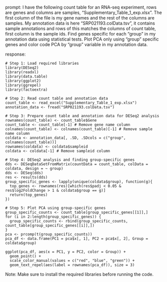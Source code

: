 prompt:
I have the following count table for an RNA-seq experiment, rows are genes and columns are samples, "Supplementary_Table_1_exp.xlsx". The first column of the file is my gene names and the rest of the columns are samples. My annotation data is here  "SRP021193.colData.tsv", it contains sample annotations and rows of this matches the columns of count table, first column is the sample ids. Find genes specific for each "group" in my annotation data  using statistical tests. Plot PCA only using "group" specific genes and color code PCA by "group" variable in my annotation data.

response:
```
# Step 1: Load required libraries
library(DESeq2)
library(readxl)
library(data.table)
library(ggplot2)
library(ggrepel)
library(factoextra)

# Step 2: Read count table and annotation data
count_table <- read_excel("Supplementary_Table_1_exp.xlsx")
annotation_data <- fread("SRP021193.colData.tsv")

# Step 3: Prepare count table and annotation data for DESeq2 analysis
rownames(count_table) <- count_table$Gene
count_table <- count_table[-1] # Remove gene name column
colnames(count_table) <- colnames(count_table)[-1] # Remove sample name column
coldata <- annotation_data[, .SD, .SDcols = c("group", colnames(count_table))]
rownames(coldata) <- coldata$sampleid
coldata <- coldata[-1] # Remove sampleid column

# Step 4: DESeq2 analysis and finding group-specific genes
dds <- DESeqDataSetFromMatrix(countData = count_table, colData = coldata, design = ~ group)
dds <- DESeq(dds)
res <- results(dds)
group_specific_genes <- lapply(unique(coldata$group), function(g){
  top_genes <- rownames(res)[which(res$padj < 0.05 & res$log2FoldChange > 1 & coldata$group == g)]
  return(top_genes)
})

# Step 5: Plot PCA using group-specific genes
group_specific_counts <- count_table[group_specific_genes[[1]],]
for (i in 2:length(group_specific_genes)) {
  group_specific_counts <- rbind(group_specific_counts, count_table[group_specific_genes[[i]],])
}
pca <- prcomp(t(group_specific_counts))
pca_df <- data.frame(PC1 = pca$x[, 1], PC2 = pca$x[, 2], Group = coldata$group)

ggplot(pca_df, aes(x = PC1, y = PC2, color = Group)) +
  geom_point() +
  scale_color_manual(values = c("red", "blue", "green")) +
  geom_text_repel(aes(label = rownames(pca_df)), size = 3)
```
Note: Make sure to install the required libraries before running the code.

